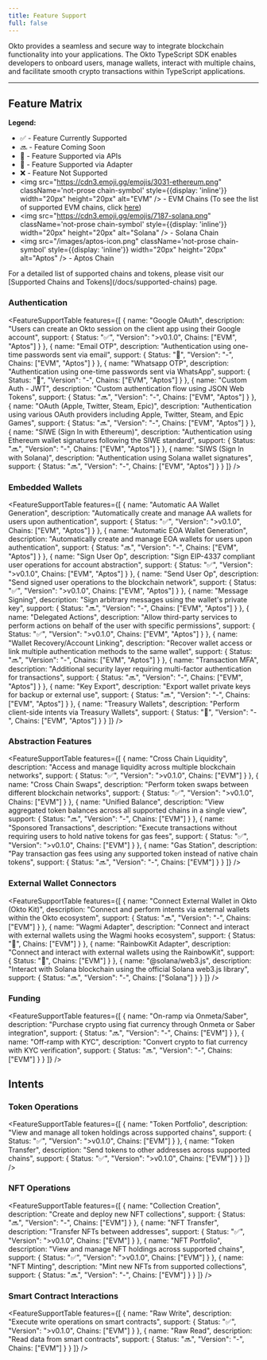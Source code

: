 ```yaml
---
title: Feature Support
full: false
---
```



Okto provides a seamless and secure way to integrate blockchain functionality into your applications. The Okto TypeScript SDK enables developers to onboard users, manage wallets, interact with multiple chains, and facilitate smooth crypto transactions within TypeScript applications.

---

## Feature Matrix

**Legend:**
-   ✅ - Feature Currently Supported
-   🔜 - Feature Coming Soon
-   🔗 - Feature Supported via APIs
-   🔌 - Feature Supported via Adapter
-   ❌ - Feature Not Supported
-   <img src="https://cdn3.emoji.gg/emojis/3031-ethereum.png" className='not-prose chain-symbol' style={{display: 'inline'}} width="20px" height="20px" alt="EVM" /> - EVM Chains (To see the list of supported EVM chains, click [here](/docs/supported-chains))
-   <img src="https://cdn3.emoji.gg/emojis/7187-solana.png" className='not-prose chain-symbol' style={{display: 'inline'}} width="20px" height="20px" alt="Solana" /> - Solana Chain
-   <img src="/images/aptos-icon.png" className='not-prose chain-symbol' style={{display: 'inline'}} width="20px" height="20px" alt="Aptos" /> - Aptos Chain

<Callout type="info">
  For a detailed list of supported chains and tokens, please visit our [Supported Chains and Tokens](/docs/supported-chains) page.
</Callout>

### Authentication

<FeatureSupportTable
  features={[
    {
      name: "Google OAuth",
      description: "Users can create an Okto session on the client app using their Google account",
      support: {
        Status: "✅",
        "Version": ">v0.1.0",
        Chains: ["EVM", "Aptos"]
      }
    },
    {
      name: "Email OTP",
      description: "Authentication using one-time passwords sent via email",
      support: {
        Status: "🔗",
        "Version": "-",
        Chains: ["EVM", "Aptos"]
      }
    },
    {
      name: "Whatsapp OTP",
      description: "Authentication using one-time passwords sent via WhatsApp",
      support: {
        Status: "🔗",
        "Version": "-",
        Chains: ["EVM", "Aptos"]
      }
    },
    {
      name: "Custom Auth - JWT",
      description: "Custom authentication flow using JSON Web Tokens",
      support: {
        Status: "🔜",
        "Version": "-",
        Chains: ["EVM", "Aptos"]
      }
    },
    {
      name: "OAuth (Apple, Twitter, Steam, Epic)",
      description: "Authentication using various OAuth providers including Apple, Twitter, Steam, and Epic Games",
      support: {
        Status: "🔜",
        "Version": "-",
        Chains: ["EVM", "Aptos"]
      }
    },
    {
      name: "SIWE (Sign In with Ethereum)",
      description: "Authentication using Ethereum wallet signatures following the SIWE standard",
      support: {
        Status: "🔜",
        "Version": "-",
        Chains: ["EVM", "Aptos"]
      }
    },
    {
      name: "SIWS (Sign In with Solana)",
      description: "Authentication using Solana wallet signatures",
      support: {
        Status: "🔜",
        "Version": "-",
        Chains: ["EVM", "Aptos"]
      }
    }
  ]}
/>

### Embedded Wallets

<FeatureSupportTable
  features={[
    {
      name: "Automatic AA Wallet Generation",
      description: "Automatically create and manage AA wallets for users upon authentication",
      support: {
        Status: "✅",
        "Version": ">v0.1.0",
        Chains: ["EVM", "Aptos"]
      }
    },
    {
      name: "Automatic EOA Wallet Generation",
      description: "Automatically create and manage EOA wallets for users upon authentication",
      support: {
        Status: "🔜",
        "Version": "-",
        Chains: ["EVM", "Aptos"]
      }
    },
    {
      name: "Sign User Op",
      description: "Sign EIP-4337 compliant user operations for account abstraction",
      support: {
        Status: "✅",
        "Version": ">v0.1.0",
        Chains: ["EVM", "Aptos"]
      }
    },
    {
      name: "Send User Op",
      description: "Send signed user operations to the blockchain network",
      support: {
        Status: "✅",
        "Version": ">v0.1.0",
        Chains: ["EVM", "Aptos"]
      }
    },
    {
      name: "Message Signing",
      description: "Sign arbitrary messages using the wallet's private key",
      support: {
        Status: "🔜",
        "Version": "-",
        Chains: ["EVM", "Aptos"]
      }
    },
    {
      name: "Delegated Actions",
      description: "Allow third-party services to perform actions on behalf of the user with specific permissions",
      support: {
        Status: "✅",
        "Version": ">v0.1.0",
        Chains: ["EVM", "Aptos"]
      }
    },
    {
      name: "Wallet Recovery/Account Linking",
      description: "Recover wallet access or link multiple authentication methods to the same wallet",
      support: {
        Status: "🔜",
        "Version": "-",
        Chains: ["EVM", "Aptos"]
      }
    },
    {
      name: "Transaction MFA",
      description: "Additional security layer requiring multi-factor authentication for transactions",
      support: {
        Status: "🔜",
        "Version": "-",
        Chains: ["EVM", "Aptos"]
      }
    },
    {
      name: "Key Export",
      description: "Export wallet private keys for backup or external use",
      support: {
        Status: "🔜",
        "Version": "-",
        Chains: ["EVM", "Aptos"]
      }
    },
    {
      name: "Treasury Wallets",
      description: "Perform client-side intents via Treasury Wallets",
      support: {
        Status: "🔗",
        "Version": "-",
        Chains: ["EVM", "Aptos"]
      }
    }
  ]}
/>

### Abstraction Features

<FeatureSupportTable
  features={[
    {
      name: "Cross Chain Liquidity",
      description: "Access and manage liquidity across multiple blockchain networks",
      support: {
        Status: "✅",
        "Version": ">v0.1.0",
        Chains: ["EVM"]
      }
    },
    {
      name: "Cross Chain Swaps",
      description: "Perform token swaps between different blockchain networks",
      support: {
        Status: "✅",
        "Version": ">v0.1.0",
        Chains: ["EVM"]
      }
    },
    {
      name: "Unified Balance",
      description: "View aggregated token balances across all supported chains in a single view",
      support: {
        Status: "🔜",
        "Version": "-",
        Chains: ["EVM"]
      }
    },
    {
      name: "Sponsored Transactions",
      description: "Execute transactions without requiring users to hold native tokens for gas fees",
      support: {
        Status: "✅",
        "Version": ">v0.1.0",
        Chains: ["EVM"]
      }
    },
    {
      name: "Gas Station",
      description: "Pay transaction gas fees using any supported token instead of native chain tokens",
      support: {
        Status: "🔜",
        "Version": "-",
        Chains: ["EVM"]
      }
    }
  ]}
/>

### External Wallet Connectors

<FeatureSupportTable
  features={[
    {
      name: "Connect External Wallet in Okto (Okto Kit)",
      description: "Connect and perform intents via external wallets within the Okto ecosystem",
      support: {
        Status: "🔜",
        "Version": "-",
        Chains: ["EVM"]
      }
    },
    {
      name: "Wagmi Adapter",
      description: "Connect and interact with external wallets using the Wagmi hooks ecosystem",
      support: {
        Status: "🔌",
        Chains: ["EVM"]
      }
    },
    {
      name: "RainbowKit Adapter",
      description: "Connect and interact with external wallets using the RainbowKit",
      support: {
        Status: "🔌",
        Chains: ["EVM"]
      }
    },
    {
      name: "@solana/web3.js",
      description: "Interact with Solana blockchain using the official Solana web3.js library",
      support: {
        Status: "🔜",
        "Version": "-",
        Chains: ["Solana"]
      }
    }
  ]}
/>

### Funding

<FeatureSupportTable
  features={[
    {
      name: "On-ramp via Onmeta/Saber",
      description: "Purchase crypto using fiat currency through Onmeta or Saber integration",
      support: {
        Status: "🔜",
        "Version": "-",
        Chains: ["EVM"]
      }
    },
    {
      name: "Off-ramp with KYC",
      description: "Convert crypto to fiat currency with KYC verification",
      support: {
        Status: "🔜",
        "Version": "-",
        Chains: ["EVM"]
      }
    }
  ]}
/>

## Intents

### Token Operations

<FeatureSupportTable
  features={[
    {
      name: "Token Portfolio",
      description: "View and manage all token holdings across supported chains",
      support: {
        Status: "✅",
        "Version": ">v0.1.0",
        Chains: ["EVM"]
      }
    },
    {
      name: "Token Transfer",
      description: "Send tokens to other addresses across supported chains",
      support: {
        Status: "✅",
        "Version": ">v0.1.0",
        Chains: ["EVM"]
      }
    }
  ]}
/>

### NFT Operations

<FeatureSupportTable
  features={[
    {
      name: "Collection Creation",
      description: "Create and deploy new NFT collections",
      support: {
        Status: "🔜",
        "Version": "-",
        Chains: ["EVM"]
      }
    },
    {
      name: "NFT Transfer",
      description: "Transfer NFTs between addresses",
      support: {
        Status: "✅",
        "Version": ">v0.1.0",
        Chains: ["EVM"]
      }
    },
    {
      name: "NFT Portfolio",
      description: "View and manage NFT holdings across supported chains",
      support: {
        Status: "✅",
        "Version": ">v0.1.0",
        Chains: ["EVM"]
      }
    },
    {
      name: "NFT Minting",
      description: "Mint new NFTs from supported collections",
      support: {
        Status: "🔜",
        "Version": "-",
        Chains: ["EVM"]
      }
    }
  ]}
/>

### Smart Contract Interactions

<FeatureSupportTable
  features={[
    {
      name: "Raw Write",
      description: "Execute write operations on smart contracts",
      support: {
        Status: "✅",
        "Version": ">v0.1.0",
        Chains: ["EVM"]
      }
    },
    {
      name: "Raw Read",
      description: "Read data from smart contracts",
      support: {
        Status: "🔜",
        "Version": "-",
        Chains: ["EVM"]
      }
    }
  ]}
/>
